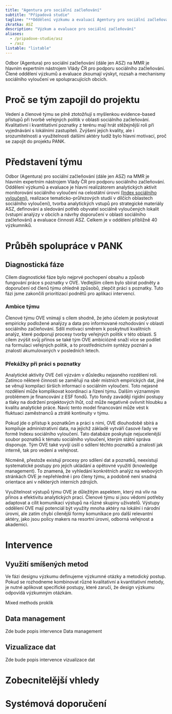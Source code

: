 ```yaml
---
title: "Agentura pro sociální začleňování"
subtitle: "Případová studie"
tagline: "**Oddělení výzkumu a evaluací Agentury pro sociální začleňování**, přináší poznatky do rozhodování o sociálním začleňování na lokální i centrální úrovni."
zkratka: ASZ
description: "Výzkum a evaluace pro sociální začleňování"
aliases: 
  - /pripadove-studie/asz
  - /asz
listable: "listable"
---
```


Odbor (Agentura) pro sociální začleňování (dále jen ASZ) na MMR je hlavním expertním nástrojem Vlády ČR pro podporu sociálního začleňování. Člené oddělení výzkumů a evaluace zkoumají výskyt, rozsah a mechanismy sociálního vyloučení ve spolupracujících obcích.  

# Proč se tým zapojil do projektu 

Vedení a členové týmu se plně ztotožňují s myšlenkou evidence-based přístupů při tvorbě veřejných politik v oblasti sociálního začleňování. Kvalitativní i kvantitativní poznatky z terénu mají hrát stěžejnější roli při vyjednávání s lokálními zastupiteli. Zvýšení jejich kvality, ale i srozumitelnosti a využitelnosti dalšími aktéry tudíž bylo hlavní motivací, proč se zapojit do projektu PANK. 

# Představení týmu

Odbor (Agentura) pro sociální začleňování (dále jen ASZ) na MMR je hlavním expertním nástrojem Vlády ČR pro podporu sociálního začleňování. Oddělení výzkumů a evaluace je hlavní realizátorem analytických aktivit monitorování sociálního vyloučení na celostátní úrovni [(Index sociálního vyloučení)](https://www.socialni-zaclenovani.cz/index_socialniho_vylouceni/), realizace tematicko-průřezových studií v dílčích oblastech sociálního vyloučení), tvorba analytických vstupů pro strategické materiály ASZ, definování a sledování potřeb obyvatel sociálně vyloučených lokalit (vstupní analýzy v obcích a návrhy doporučení v oblasti sociálního začleňování) a evaluace činností ASZ. Celkem je v oddělení přibližně 40 výzkumníků. 

# Průběh spolupráce v PANK

## Diagnostická fáze

Cílem diagnostické fáze bylo nejprvé pochopení obsahu a způsob fungování práce s poznatky v OVE. Vedlejším cílem bylo sbírat podněty a doporučení od členů týmu ohledně způsobů, zlepčit práci s poznatky. Tuto fázi jsme zakončili prioritizací podnětů pro aplikaci intervencí. 

### Ambice týmu
Členové týmu OVE vnímají s cílem shodně, že jeho účelem je poskytovat empiricky podložené analýzy a data pro informované rozhodování v oblasti sociálního začleňování. Sdílí motivaci směrem k poskytnutí kvalitních analýz, které podporují procesy tvorby veřejných politik v této oblasti. S cílem zvýšit svůj přínos se také tým OVE ambiciózně snaží více se podílet na formulaci veřejných politik, a to prostřednictvím syntézy poznání a znalostí akumulovaných v posledních letech.

### Překážky při práci s poznatky 

Analytické aktivity OVE čelí výzvám v důsledku nejasného rozdělení rolí. Zatímco některé činnosti se zaměřují na sběr místních empirických dat, jiné se věnují kompilaci širších informací o sociálním vyloučení. Toto nejasné rozdělení může komplikovat koordinaci a řízení týmu. Dalším významným problémem je financování z ESF fondů. Tyto fondy zavádějí rigidní postupy a tlaky na dodržení projektových lhůt, což může negativně ovlivnit hloubku a kvalitu analytické práce. Navíc tento model financování může vést k fluktuaci zaměstnanců a ztrátě kontinuity v týmu.

Pokud jde o přístup k poznatkům a práci s nimi, OVE dlouhodobě sbírá a kompiluje administrativní data, na jejichž základě vytváří časové řady ve formě Indexu sociálního vyloučení. Tato databáze poskytuje nejucelenější soubor poznatků k tématu sociálního vyloučení, kterým státní správa disponuje. Tým OVE také vyvíjí úsilí o sdílení těchto poznatků a znalostí jak interně, tak pro vedení a veřejnost. 

Nicméně, přestože existují procesy pro sdílení dat a poznatků, neexistují systematické postupy pro jejich ukládání a opětovné využití (knowledge management). To znamená, že vyhledání konkrétních analýz na webových stránkách OVE je nepřehledné i pro členy týmu, a podobně není snadná orientace ani v některých interních zdrojích. 

Využitelnost výstupů týmu OVE je důležitým aspektem, který má vliv na přínos a efektivitu analytických prací. Členové týmu si jsou vědomi potřeby adaptovat a cílit komunikaci výstupů na různé skupiny uživatelů. Výstupy oddělení OVE mají potenciál být využity mnoha aktéry na lokální i národní úrovni, ale zatím chybí cílenější formy komunikace pro další relevantní aktéry, jako jsou policy makers na resortní úrovni, odborná veřejnost a akademici. 
 
# Intervence

## Využití smíšených metod

Ve fázi designu výzkumu definujeme výzkumné otázky a metodický postup. Pokud se rozhodneme kombinovat různé kvalitativní a kvantitativní metody, je nutné aplikovat specifické postupy, které zaručí, že design výzkumu odpovídá výzkumným otázkám.

Mixed methods proklik

## Data management

Zde bude popis intervence Data management

## Vizualizace dat

Zde bude popis intervence vizualizace dat


# Zobecnitelější vhledy

# Systémová doporučení


